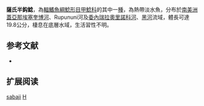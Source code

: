 {{Speciesbox
| name = 薩氏半鈎鯰
| image = 
| image_width = 250px
| image_caption = 
| status = NE
| status_system = IUCN3.1
| genus = Hemiancistrus
| species = sabaji
| authority = [[Armbruster|Armbruster]], 2003
| synonyms = 
}} 
'''薩氏半鈎鯰'''，為[[輻鰭魚綱|輻鰭魚綱]][[鯰形目|鯰形目]][[甲鯰科|甲鯰科]]的其中一[[種|種]]，為熱帶淡水魚，分布於[[南美洲|南美洲]][[蓋亞那|蓋亞那]][[埃塞奎博河|埃塞奎博河]]、Rupununi河及[[委內瑞拉|委內瑞拉]][[奧里諾科河|奧里諾科河]]、[[黑河|黑河]]流域，體長可達19.8公分，棲息在底層水域，生活習性不明。

==参考文献==
*{{FishBase_species|genus=Hemiancistrus|species=sabaji|year=2014|month=11}}

== 扩展阅读 ==
{{refbegin}}
{{wikispecies-inline|Hemiancistrus sabaji|薩氏半鈎鯰}}
{{refend}}
{{Taxonbar|from=Q9057264}}

[[Category:半鈎鯰屬|sabaji]]
[[Category:2003年描述的鱼类|H]]